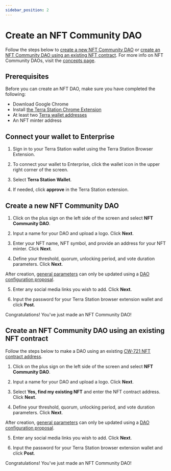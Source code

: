 ```yaml
---
sidebar_position: 2
---
```



# Create an NFT Community DAO

Follow the steps below to [create a new NFT Community DAO](#create-a-new-nft-community-dao) or [create an NFT Community DAO using an existing NFT contract](#create-an-nft-dao-using-an-existing-nft-contract). For more info on NFT Community DAOs, visit the [concepts page](../concepts/about.mdx#nft-community-daos).

## Prerequisites

Before you can create an NFT DAO, make sure you have completed the following:
- Download Google Chrome
- Install [the Terra Station Chrome Extension](https://docs.terra.money/learn/terra-station/Download/terra-station-extension)
- At least two [Terra wallet addresses](https://docs.terra.money/learn/terra-station/Download/terra-station-extension#create-a-wallet)
- An NFT minter address

## Connect your wallet to Enterprise

1. Sign in to your Terra Station wallet using the Terra Station Browser Extension. 

2. To connect your wallet to Enterprise, click the wallet icon in the upper right corner of the screen. 

3. Select **Terra Station Wallet**. 

4. If needed, click **approve** in the Terra Station extension. 

## Create a new NFT Community DAO

1. Click on the plus sign on the left side of the screen and select **NFT Community DAO**. 

2. Input a name for your DAO and upload a logo. Click **Next**.

3. Enter your NFT name, NFT symbol, and provide an address for your NFT minter. Click **Next**.

4. Define your threshold, quorum, unlocking period, and vote duration parameters. Click **Next**.

<Admonition type="caution" title="Updating parameters">

After creation, [general parameters](../concepts/config.mdx#general-parameters) can only be updated using a [DAO configuration proposal](../concepts/governance.mdx#dao-configuration-proposals). 

</Admonition>

5. Enter any social media links you wish to add. Click **Next**.

6. Input the password for your Terra Station browser extension wallet and click **Post**.

Congratulations! You've just made an NFT Community DAO!

## Create an NFT Community DAO using an existing NFT contract

Follow the steps below to make a DAO using an existing [CW-721 NFT contract address](https://github.com/CosmWasm/cw-nfts/blob/main/packages/cw721/README.md).

1. Click on the plus sign on the left side of the screen and select **NFT Community DAO**. 

2. Input a name for your DAO and upload a logo. Click **Next**.

3. Select **Yes, find my existing NFT** and enter the NFT contract address. Click **Next**.

4. Define your threshold, quorum, unlocking period, and vote duration parameters. Click **Next**.

<Admonition type="caution" title="Updating parameters">

After creation, [general parameters](../concepts/config.mdx#general-parameters) can only be updated using a [DAO configuration proposal](../concepts/governance.mdx#dao-configuration-proposals). 

</Admonition>

5. Enter any social media links you wish to add. Click **Next**.

6. Input the password for your Terra Station browser extension wallet and click **Post**.

Congratulations! You've just made an NFT Community DAO!
